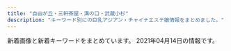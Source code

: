```yaml
---
title: "自由が丘・三軒茶屋・溝の口・武蔵小杉"
description: "キーワード別にの巨乳アジアン・チャイナエステ嬢情報をまとめました。"
---
```


新着画像と新着キーワードをまとめています。
2021年04月14日の情報です。

<DmmAffiliateIns />
<KeywordTable
  shops={
    [
    {
        "url": "http://chishituyop.xyz/",
        "img_links": [
            "http://chishituyop.xyz/style/images/t2.png",
            "http://chishituyop.xyz/style/images/nav-sys.jpg",
            "http://chishituyop.xyz/style/images/s-bian.png",
            "http://chishituyop.xyz/style/images/t4.jpg",
            "http://chishituyop.xyz/uploads/210413/1-21041312560R29.jpg",
            "http://chishituyop.xyz/style/images/t6.jpg",
            "http://chishituyop.xyz/style/images/index-miru_06.jpg",
            "http://chishituyop.xyz/style/images/index-miru_18.jpg",
            "http://chishituyop.xyz/style/images/t3.png",
            "http://chishituyop.xyz/uploads/201229/1-201229152000Y5.jpg",
            "http://chishituyop.xyz/uploads/210413/1-21041312562W23.jpg",
            "http://chishituyop.xyz/style/images/index-miru_03.jpg",
            "http://chishituyop.xyz/uploads/210413/1-210413125542J5.jpg",
            "http://chishituyop.xyz/style/images/nav2-sta.png",
            "http://chishituyop.xyz/style/images/sys.jpg"
        ],
        "keywords": {},
        "station": "\u4e8c\u5b50\u7389\u5ddd\u99c5\u897f\u53e3",
        "name": "\u8d64\u30d0\u30e9"
    },
    {
        "name": "\u5922\u898b\u5802",
        "url": "http://esthegt.xyz/ymd/",
        "station": "\u99d2\u6ca2\u5927\u5b66\u99c5\u99d2\u6ca2\u516c\u5712\u53e3",
        "keywords": {},
        "img_links": [
            "http://esthegt.xyz/ymd/images/button-2.png",
            "http://esthegt.xyz/ymd/girl/7.jpg",
            "http://esthegt.xyz/ymd/images/button-3.png",
            "http://esthegt.xyz/ymd/images/tt.png",
            "http://esthegt.xyz/ymd/images/button-5.png",
            "http://esthegt.xyz/ymd/images/button-6.png",
            "http://esthegt.xyz/ymd/girl/10.jpg",
            "http://esthegt.xyz/ymd/girl/8.jpg",
            "http://esthegt.xyz/ymd/images/button-4.png",
            "http://esthegt.xyz/ymd/girl/6.jpg",
            "http://esthegt.xyz/ymd/images/button-1.png",
            "http://esthegt.xyz/ymd/images/call.png",
            "http://esthegt.xyz/ymd/girl/9.jpg"
        ]
    },
    {
        "keywords": {
            "E": 11,
            "D": 13
        },
        "station": "\u4e8c\u5b50\u7389\u5ddd\u99c5",
        "url": "https://koi-heart.com/",
        "img_links": [
            "https://koi-heart.com/wp-content/themes/este/img/top-img02.png",
            "https://koi-heart.com/wp-content/themes/este/img/call.png",
            "https://koi-heart.com/wp-content/themes/este/img/4.jpg",
            "https://koi-heart.com/wp-content/uploads/2019/12/7826157koih.jpg",
            "https://koi-heart.com/wp-content/themes/este/img/tel_header.png",
            "https://koi-heart.com/wp-content/themes/este/img/top-img03.png",
            "https://koi-heart.com/wp-content/themes/este/img/1.jpg",
            "https://koi-heart.com/wp-content/uploads/2020/01/8765467koih.jpg",
            "https://koi-heart.com/wp-content/uploads/2018/12/8976koih.jpg",
            "https://koi-heart.com/wp-content/uploads/2019/06/897621koih.jpg",
            "https://koi-heart.com/wp-content/themes/este/img/2.jpg",
            "https://koi-heart.com/wp-content/uploads/2018/12/786521koih.jpg",
            "https://koi-heart.com/wp-content/uploads/2018/12/78651koih.jpg",
            "https://koi-heart.com/wp-content/themes/este/img/top-img01.png",
            "https://koi-heart.com/wp-content/themes/este/img/tel_footer.png",
            "https://koi-heart.com/wp-content/uploads/2019/06/786astyhkoih.jpg",
            "https://koi-heart.com/wp-content/themes/este/img/3.jpg"
        ],
        "name": "\u604b\u5fc3"
    },
    {
        "name": "Sweet",
        "img_links": [
            "http://www.wqiowaz.site/uploads/200630/1-200630094H5294.jpg",
            "http://www.wqiowaz.site/picture/m-top004.jpg",
            "http://www.wqiowaz.site/uploads/200629/1-200629103104120.jpg",
            "http://www.wqiowaz.site/uploads/201008/1-20100Q5550EL.jpg",
            "http://www.wqiowaz.site/uploads/200629/1-200629103204442.jpg",
            "http://www.wqiowaz.site/uploads/200630/1-200630094K4325.jpg",
            "http://www.wqiowaz.site/uploads/200914/1-200914164443K1.jpg",
            "http://www.wqiowaz.site/picture/m-top003.jpg",
            "http://www.wqiowaz.site/uploads/200914/1-20091416442NT.jpg",
            "http://www.wqiowaz.site/picture/cam-01.jpg",
            "http://www.wqiowaz.site/uploads/201008/1-20100Q55403531.jpg",
            "http://www.wqiowaz.site/picture/call.png",
            "http://www.wqiowaz.site/uploads/201008/1-20100Q55522V7.jpg",
            "http://www.wqiowaz.site/picture/foot01.jpg",
            "http://www.wqiowaz.site/uploads/201008/1-20100Q5541T55.jpg",
            "http://www.wqiowaz.site/uploads/200629/1-200629103142X4.jpg",
            "http://www.wqiowaz.site/picture/m-head01.jpg"
        ],
        "station": "\u7528\u8cc0\u99c5\u6771\u53e3",
        "url": "http://www.wqiowaz.site/",
        "keywords": {
            "D": 3,
            "86": 1,
            "84": 2,
            "94": 4,
            "F": 4
        }
    },
    {
        "img_links": [
            "http://www.esthe.esraku.com/images/s_pickup.png",
            "http://www.esthe.esraku.com/images/slider-img002.jpg",
            "http://www.esthe.esraku.com/files/006.jpg",
            "http://www.esthe.esraku.com/files/002.jpg",
            "http://www.esthe.esraku.com/images/m1.jpg",
            "http://www.esthe.esraku.com/files/001.jpg",
            "http://www.esthe.esraku.com/files/003.jpg",
            "http://www.esthe.esraku.com/images/m2.jpg",
            "http://www.esthe.esraku.com/images/m6.jpg",
            "http://www.esthe.esraku.com/files/004.jpg",
            "http://www.esthe.esraku.com/images/s_news.png",
            "http://www.esthe.esraku.com/images/m4.jpg",
            "http://www.esthe.esraku.com/images/s_message.png",
            "http://www.esthe.esraku.com/images/slider-img001.jpg",
            "http://www.esthe.esraku.com/images/m3.jpg",
            "http://www.esthe.esraku.com/images/s_top_therapist.png",
            "http://www.esthe.esraku.com/files/005.jpg"
        ],
        "name": "\u53f0\u6e7e\u30a8\u30b9\u30c6",
        "station": "\u4e09\u8ed2\u8336\u5c4b\u99c5\u5357\u53e3",
        "keywords": {
            "D": 40,
            "88": 8,
            "E": 8,
            "87": 16,
            "91": 8,
            "85": 8,
            "86": 8
        },
        "url": "http://www.esthe.esraku.com/"
    },
    {
        "keywords": {
            "85": 2,
            "C": 2,
            "D": 3,
            "86": 2,
            "87": 1
        },
        "img_links": [
            "http://www.brilliance.mesthe.com/files/005-03.jpg",
            "http://www.brilliance.mesthe.com/files/005.jpg",
            "http://www.brilliance.mesthe.com/images/s1.jpg",
            "http://www.brilliance.mesthe.com/files/004.jpg",
            "http://www.brilliance.mesthe.com/images/shop/shop04.jpg",
            "http://www.brilliance.mesthe.com/files/001-03.jpg",
            "http://www.brilliance.mesthe.com/images/new3.png",
            "http://www.brilliance.mesthe.com/images/pick.png",
            "http://www.brilliance.mesthe.com/files/002.jpg",
            "http://www.brilliance.mesthe.com/files/004-02.jpg",
            "http://www.brilliance.mesthe.com/files/005-02.jpg",
            "http://www.brilliance.mesthe.com/images/zi_staff.png",
            "http://www.brilliance.mesthe.com/files/003-02.jpg",
            "http://www.brilliance.mesthe.com/images/infotiao1.jpg",
            "http://www.brilliance.mesthe.com/images/service.png",
            "http://www.brilliance.mesthe.com/images/main_bottom.png",
            "http://www.brilliance.mesthe.com/images/s3.jpg",
            "http://www.brilliance.mesthe.com/files/002-03.jpg",
            "http://www.brilliance.mesthe.com/images/s2.jpg",
            "http://www.brilliance.mesthe.com/images/tel.png",
            "http://www.brilliance.mesthe.com/files/004-03.jpg",
            "http://www.brilliance.mesthe.com/files/003-03.jpg",
            "http://www.brilliance.mesthe.com/images/zi_massage.png",
            "http://www.brilliance.mesthe.com/images/xian.png",
            "http://www.brilliance.mesthe.com/images/main_top.png",
            "http://www.brilliance.mesthe.com/files/003.jpg",
            "http://www.brilliance.mesthe.com/files/001.jpg",
            "http://www.brilliance.mesthe.com/images/shop/shop01.jpg",
            "http://www.brilliance.mesthe.com/images/shop/shop02.jpg",
            "http://www.brilliance.mesthe.com/images/shop/shop03.jpg",
            "http://www.brilliance.mesthe.com/images/maga.jpg",
            "http://www.brilliance.mesthe.com/files/002-02.jpg",
            "http://www.brilliance.mesthe.com/images/new1.png",
            "http://www.brilliance.mesthe.com/files/001-02.jpg"
        ],
        "url": "http://www.brilliance.mesthe.com/",
        "station": "\u4e09\u8ed2\u8336\u5c4b\u99c5\u4e16\u7530\u8c37\u901a\u308a\u53e3",
        "name": "\u30d6\u30ea\u30ea\u30a2\u30f3\u30b9"
    },
    {
        "img_links": [
            "http://b-berry.work/img/mona1.jpg",
            "http://b-berry.work/images/2.jpg",
            "http://b-berry.work/staff/mona.jpg",
            "http://b-berry.work/images/rec1.jpg",
            "http://b-berry.work/images/s1.png",
            "http://b-berry.work/images/1.jpg",
            "http://b-berry.work/img/yuri1.jpg",
            "http://b-berry.work/images/rec2.jpg",
            "http://b-berry.work/staff/yuri.jpg",
            "http://b-berry.work/images/news.jpg",
            "http://b-berry.work/images/int1.jpg",
            "http://b-berry.work/staff/maya.jpg",
            "http://b-berry.work/img/maya1.jpg",
            "http://b-berry.work/images/staff_t.jpg",
            "http://b-berry.work/images/int2.jpg",
            "http://b-berry.work/images/tg.jpg",
            "http://b-berry.work/images/ac2.jpg",
            "http://b-berry.work/images/sys.jpg",
            "http://b-berry.work/images/3.jpg",
            "http://b-berry.work/images/ac1.jpg",
            "http://b-berry.work/images/head.jpg",
            "http://b-berry.work/images/interior_t.jpg"
        ],
        "station": "\u81ea\u7531\u304c\u4e18\u99c5\u5317\u53e3",
        "name": "\u30d6\u30eb\u30fc\u30d9\u30ea\u30fc",
        "url": "http://b-berry.work/",
        "keywords": {}
    },
    {
        "keywords": {
            "C": 14
        },
        "station": "\u81ea\u7531\u304c\u4e18\u99c5\u5357\u53e3",
        "img_links": [
            "http://ms-rlx.com/pic/head.png",
            "http://ms-rlx.com/img/ttl_rec.png",
            "http://ms-rlx.com/staff/milk/01.jpg",
            "http://ms-rlx.com/img/att.png",
            "http://ms-rlx.com/img/access/road03.jpg",
            "http://ms-rlx.com/img/youtube.jpg",
            "http://ms-rlx.com/staff/ruri/01.jpg",
            "http://ms-rlx.com/staff/ruri/01mb.jpg",
            "http://ms-rlx.com/img/access/road02.jpg",
            "http://ms-rlx.com/img/access/road01.jpg",
            "http://ms-rlx.com/staff/milk/01mb.jpg",
            "http://ms-rlx.com/staff/sachan/01.jpg",
            "http://ms-rlx.com/staff/ringo/01mb.jpg",
            "http://ms-rlx.com/staff/ringo/01.jpg",
            "http://ms-rlx.com/img/ttl_mobile.png",
            "http://ms-rlx.com/img/ttl_concept.png",
            "http://ms-rlx.com/img/msgbtn.png",
            "http://ms-rlx.com/staff/sachan/01mb.jpg",
            "http://ms-rlx.com/i/files/homeimg.jpg",
            "http://ms-rlx.com/staff/momo/01mb.jpg",
            "http://ms-rlx.com/img/ttl_tnew.png",
            "http://ms-rlx.com/staff/momo/01.jpg",
            "http://ms-rlx.com/img/ttl_staff.png"
        ],
        "name": "\u697d\u697d\u5c4b",
        "url": "http://ms-rlx.com/"
    },
    {
        "keywords": {},
        "name": "\u305f\u3093\u307d\u307d",
        "img_links": [
            "http://www.annex-jp.info/i/img/yoho.jpg",
            "http://annex-jp.info/images/info.png",
            "http://annex-jp.info/images/sayuri.jpg",
            "http://annex-jp.info/images/nana.jpg",
            "http://annex-jp.info/images/yoho.jpg",
            "http://annex-jp.info/images/mari.jpg",
            "http://www.annex-jp.info/i/img/mari.jpg",
            "http://www.annex-jp.info/i/img/mayumi.jpg",
            "http://www.annex-jp.info/i/img/nana.jpg",
            "http://www.annex-jp.info/i/img/sayuri.jpg",
            "http://annex-jp.info/images/riri.jpg",
            "http://annex-jp.info/images/kp-info.jpg",
            "http://www.annex-jp.info/i/img/riri.jpg",
            "http://annex-jp.info/images/mayumi.jpg"
        ],
        "url": "http://annex-jp.info/",
        "station": "\u81ea\u7531\u304c\u4e18\u99c5\u5317\u53e3"
    },
    {
        "station": "\u4e09\u8ed2\u8336\u5c4b\u99c5\u5317\u53e3",
        "img_links": [
            "http://kagayaki.jpn.cm/images/room4.jpg",
            "http://kagayaki.jpn.cm/images/girl-z1.jpg",
            "http://kagayaki.jpn.cm/images/staff0.jpg",
            "http://kagayaki.jpn.cm/images/room1.jpg",
            "http://kagayaki.jpn.cm/images/bj3.png",
            "http://kagayaki.jpn.cm/images/room3.jpg",
            "http://kagayaki.jpn.cm/photos/sites/35/2016/08/staff3.jpg",
            "http://kagayaki.jpn.cm/images/mobile2.jpg",
            "http://kagayaki.jpn.cm/images/staff_line.png",
            "http://kagayaki.jpn.cm/images/girl-z2.jpg",
            "http://kagayaki.jpn.cm/photos/sites/35/2016/11/12.jpg",
            "http://kagayaki.jpn.cm/images/room6.jpg",
            "http://kagayaki.jpn.cm/photos/sites/35/2016/08/staff32.jpg",
            "http://kagayaki.jpn.cm/images/room5.jpg",
            "http://kagayaki.jpn.cm/photos/sites/35/2017/11/2017110107513579.jpg",
            "http://kagayaki.jpn.cm/photos/sites/35/2016/11/1.jpg",
            "http://kagayaki.jpn.cm/images/top.jpg",
            "http://kagayaki.jpn.cm/photos/sites/35/2019/09/2019092518230998.jpg",
            "http://kagayaki.jpn.cm/images/room2.jpg",
            "http://kagayaki.jpn.cm/images/mobile.jpg",
            "http://kagayaki.jpn.cm/images/end1.jpg",
            "http://kagayaki.jpn.cm/photos/sites/35/2016/09/637893871729784570.jpg",
            "http://kagayaki.jpn.cm/photos/sites/35/2020/10/2020100418535814.jpg",
            "http://kagayaki.jpn.cm/photos/sites/35/2016/11/11.jpg"
        ],
        "keywords": {
            "87": 2,
            "E": 1,
            "D": 6,
            "84": 1,
            "C": 17,
            "86": 5
        },
        "url": "http://kagayaki.jpn.cm/",
        "name": "\u661f\u306e\u8f1d\u304d"
    },
    {
        "keywords": {},
        "url": "http://aosora.work/",
        "station": "\u4e09\u8ed2\u8336\u5c4b\u99c5\u5357\u53e3",
        "img_links": [
            "http://aosora.work/images/4.jpg",
            "http://aosora.work/img/miya1.jpg",
            "http://aosora.work/img/yu2.jpg",
            "http://aosora.work/images/interior_t.png",
            "http://aosora.work/images/s1.jpg",
            "http://aosora.work/images/1.jpg",
            "http://aosora.work/staff/sora.jpg",
            "http://aosora.work/images/5.jpg",
            "http://aosora.work/images/head.jpg",
            "http://aosora.work/img/sora1.jpg",
            "http://aosora.work/img/hina1.jpg",
            "http://aosora.work/img/momo1.jpg",
            "http://aosora.work/staff/karen.jpg",
            "http://aosora.work/img/yu1.jpg",
            "http://aosora.work/img/karen1.jpg",
            "http://aosora.work/img/hina2.jpg",
            "http://aosora.work/images/int2.png",
            "http://aosora.work/images/2.jpg",
            "http://aosora.work/images/3.jpg",
            "http://aosora.work/staff/hina.jpg",
            "http://aosora.work/img/karen2.jpg",
            "http://aosora.work/staff/yu.jpg",
            "http://aosora.work/img/sora2.jpg",
            "http://aosora.work/staff/miya.jpg",
            "http://aosora.work/images/s1.png",
            "http://aosora.work/images/6.jpg",
            "http://aosora.work/images/int1.png",
            "http://aosora.work/images/s2.jpg",
            "http://aosora.work/img/momo2.jpg",
            "http://aosora.work/staff/momo.jpg",
            "http://aosora.work/images/mobile.png",
            "http://aosora.work/images/sys1.jpg",
            "http://aosora.work/images/sys2.jpg",
            "http://aosora.work/images/staff_t.png",
            "http://aosora.work/images/sys3.png",
            "http://aosora.work/images/news.png"
        ],
        "name": "\u9752\u7a7a"
    },
    {
        "station": "\u81ea\u7531\u304c\u4e18\u99c5\u5317\u53e3",
        "keywords": {},
        "url": "http://www.es-flower.link/",
        "name": "\u6625\u306e\u604b",
        "img_links": [
            "http://www.es-flower.link/images/6.jpg",
            "http://www.es-flower.link/sp/images/6.jpg",
            "http://www.es-flower.link/sp/images/1.jpg",
            "http://www.es-flower.link/sp/menu/staff.jpg",
            "http://www.es-flower.link/sp/images/interior_t.jpg",
            "http://www.es-flower.link/img/yuyu1.jpg",
            "http://www.es-flower.link/img/yume1.jpg",
            "http://www.es-flower.link/sp/images/int1.jpg",
            "http://www.es-flower.link/sp/images/news.jpg",
            "http://www.es-flower.link/sp/images/footer.jpg",
            "http://www.es-flower.link/sp/images/4.jpg",
            "http://www.es-flower.link/sp/menu/interior.jpg",
            "http://www.es-flower.link/images/interior_t.jpg",
            "http://www.es-flower.link/sp/images/sys2.jpg",
            "http://www.es-flower.link/sp/img/mizuki1.jpg",
            "http://www.es-flower.link/sp/images/int2.jpg",
            "http://www.es-flower.link/sp/img/koyuki1.jpg",
            "http://www.es-flower.link/sp/images/sisu_t.jpg",
            "http://www.es-flower.link/images/5.jpg",
            "http://www.es-flower.link/sp/images/rec3.jpg",
            "http://www.es-flower.link/sp/images/staff_t.jpg",
            "http://www.es-flower.link/images/4.jpg",
            "http://www.es-flower.link/sp/img/yuyu1.jpg",
            "http://www.es-flower.link/img/nene1.jpg",
            "http://www.es-flower.link/images/int2.png",
            "http://www.es-flower.link/sp/img/yume1.jpg",
            "http://www.es-flower.link/sp/images/rec2.jpg",
            "http://www.es-flower.link/images/head.jpg",
            "http://www.es-flower.link/images/3.jpg",
            "http://www.es-flower.link/images/int1.png",
            "http://www.es-flower.link/sp/images/7.jpg",
            "http://www.es-flower.link/sp/images/sys1.jpg",
            "http://www.es-flower.link/sp/img/arisa1.jpg",
            "http://www.es-flower.link/images/mobile.jpg",
            "http://www.es-flower.link/images/ta.jpg",
            "http://www.es-flower.link/sp/images/sisu.jpg",
            "http://www.es-flower.link/sp/images/top.jpg",
            "http://www.es-flower.link/sp/images/5.jpg",
            "http://www.es-flower.link/img/koyuki1.jpg",
            "http://www.es-flower.link/sp/img/huyumi1.jpg",
            "http://www.es-flower.link/sp/images/sys3.jpg",
            "http://www.es-flower.link/images/rec1.png",
            "http://www.es-flower.link/sp/images/newsb.png",
            "http://www.es-flower.link/img/huyumi1.jpg",
            "http://www.es-flower.link/images/sys.png",
            "http://www.es-flower.link/images/1.jpg",
            "http://www.es-flower.link/sp/images/head.png",
            "http://www.es-flower.link/images/staff_t.jpg",
            "http://www.es-flower.link/sp/images/tel.jpg",
            "http://www.es-flower.link/img/mizuki1.jpg",
            "http://www.es-flower.link/images/news.jpg",
            "http://www.es-flower.link/images/7.jpg",
            "http://www.es-flower.link/sp/menu/top.jpg",
            "http://www.es-flower.link/sp/images/3.jpg",
            "http://www.es-flower.link/sp/images/2.jpg",
            "http://www.es-flower.link/images/rec2.jpg",
            "http://www.es-flower.link/sp/images/ac1.jpg",
            "http://www.es-flower.link/sp/images/time.jpg",
            "http://www.es-flower.link/sp/images/rec1.jpg",
            "http://www.es-flower.link/images/sm.jpg",
            "http://www.es-flower.link/sp/img/nene1.jpg",
            "http://www.es-flower.link/images/2.jpg",
            "http://www.es-flower.link/img/arisa1.jpg",
            "http://www.es-flower.link/images/info.jpg",
            "http://www.es-flower.link/sp/images/pc.jpg"
        ]
    },
    {
        "url": "https://haruya.xyz.mn/",
        "img_links": [
            "https://haruya.xyz.mn/images/room3.jpg",
            "https://haruya.xyz.mn/images/sp_btn03.png",
            "https://haruya.xyz.mn/images/room4.jpg",
            "https://haruya.xyz.mn/images/link03.jpg",
            "https://haruya.xyz.mn/images/link04.jpg",
            "https://haruya.xyz.mn/photos/sites/59/2021/04/2021041303030050.jpg",
            "https://haruya.xyz.mn/images/link01.jpg",
            "https://haruya.xyz.mn/images/sp_btn04.png",
            "https://haruya.xyz.mn/images/end.jpg",
            "https://haruya.xyz.mn/images/top_slider01.png",
            "https://haruya.xyz.mn/images/sp_btn01.png",
            "https://haruya.xyz.mn/photos/sites/59/2021/04/2021041303004451.jpg",
            "https://haruya.xyz.mn/photos/sites/59/2021/04/2021041303063833.jpg",
            "https://haruya.xyz.mn/images/top_slider02.png",
            "https://haruya.xyz.mn/images/sp_btn02.png",
            "https://haruya.xyz.mn/images/room2.jpg",
            "https://haruya.xyz.mn/photos/sites/59/2021/04/2021041303015279.jpg",
            "https://haruya.xyz.mn/images/room1.jpg",
            "https://haruya.xyz.mn/images/link02.jpg",
            "https://haruya.xyz.mn/photos/sites/59/2021/04/2021041302545298.jpg"
        ],
        "name": "\u6625\u5c4b",
        "station": "\u4e8c\u5b50\u7389\u5ddd\u99c5\u897f\u53e3",
        "keywords": {
            "83": 22,
            "85": 22,
            "86": 11,
            "D": 22,
            "C": 33
        }
    },
    {
        "station": "\u5b66\u82b8\u5927\u5b66\u99c5\u6771\u53e3",
        "name": "\u60a0",
        "img_links": [
            "http://in-esthe.com/you/images/p-0.jpg",
            "http://in-esthe.com/you/images/r-1.jpg",
            "http://in-esthe.com/you/images/p-8.jpg",
            "http://in-esthe.com/you/images/fla.jpg",
            "http://in-esthe.com/you/images/r-2.jpg",
            "http://in-esthe.com/you/images/p-9.jpg",
            "http://in-esthe.com/you/images/p-4.jpg",
            "http://in-esthe.com/you/images/p-3.jpg",
            "http://in-esthe.com/you/images/p-5.jpg",
            "http://cdn.dino-es.com/images/logo/468x60DinoEs.png",
            "http://in-esthe.com/you/images/p-10.jpg",
            "http://in-esthe.com/you/images/p-11.jpg",
            "http://in-esthe.com/you/images/p-7.jpg",
            "http://in-esthe.com/you/images/botton.jpg",
            "http://in-esthe.com/you/images/mo.png"
        ],
        "url": "http://in-esthe.com/you/",
        "keywords": {}
    },
    {
        "station": "\u5b66\u82b8\u5927\u5b66\u99c5\u897f\u53e3",
        "url": "http://clair.work/",
        "keywords": {
            "D": 4,
            "C": 4,
            "E": 2
        },
        "name": "Clair \uff5e\u30af\u30ec\u30fc\u30eb\uff5e",
        "img_links": [
            "http://clair.work/images/mainvisual_01.jpg",
            "http://clair.work/images/recruit/point_05.png",
            "http://clair.work/images/mainvisual_02.jpg",
            "http://clair.work/images/recruit/nagare_02.jpg",
            "http://clair.work/staff/yua1.jpg",
            "http://clair.work/staff/humi2.jpg",
            "http://clair.work/images/recruit/nagare_01.jpg",
            "http://clair.work/images/recruit/point_04.png",
            "http://clair.work/images/head_therapist.jpg",
            "http://clair.work/images/recruit/point_03.png",
            "http://clair.work/images/recruit/nagare_05.png",
            "http://clair.work/images/recruit/nagare_07.png",
            "http://clair.work/staff/humi1.jpg",
            "http://clair.work/images/icon_ranking_05.png",
            "http://clair.work/images/icon_ranking_03.png",
            "http://clair.work/images/trigger.jpg",
            "http://clair.work/images/mainvisual_02_s.jpg",
            "http://clair.work/images/icon_ranking_04.png",
            "http://clair.work/images/sw_tel.png",
            "http://clair.work/staff/ayaka1.jpg",
            "http://clair.work/images/sw_home.png",
            "http://clair.work/images/head_interior.jpg",
            "http://clair.work/images/icon_new.png",
            "http://clair.work/images/recruit/sp_mainvisual.jpg",
            "http://clair.work/images/recruit/req_03.jpg",
            "http://clair.work/staff/mayu1.jpg",
            "http://clair.work/images/recruit/message_03.png",
            "http://clair.work/images/mainvisual_01_s.jpg",
            "http://clair.work/images/recruit/point_06.png",
            "http://clair.work/images/recruit/nagare_06.png",
            "http://clair.work/images/no_image.jpg",
            "http://clair.work/images/recruit/point_08.png",
            "http://clair.work/images/icon_ranking_02.png",
            "http://clair.work/images/recruit/nagare_03.jpg",
            "http://clair.work/images/recruit/point_09.png",
            "http://clair.work/staff/kasumi1.jpg",
            "http://clair.work/images/recruit/point_07.png",
            "http://clair.work/images/icon_ranking_01.png"
        ]
    },
    {
        "url": "http://www.jojo.mensnv.com/",
        "station": "\u4e09\u8ed2\u8336\u5c4b\u99c5\u5357\u53e3",
        "keywords": {
            "C": 3,
            "84": 6,
            "85": 9,
            "88": 3,
            "\u30bb\u30af\u30b7\u30fc": 1,
            "86": 12,
            "D": 18
        },
        "name": "JoJo",
        "img_links": [
            "http://www.jojo.mensnv.com/files/012-03.jpg",
            "http://www.jojo.mensnv.com/files/014-02.jpg",
            "http://www.jojo.mensnv.com/files/003-03.jpg",
            "http://www.jojo.mensnv.com/files/002-02.jpg",
            "http://www.jojo.mensnv.com/files/001-03.jpg",
            "http://www.jojo.mensnv.com/files/003.jpg",
            "http://www.jojo.mensnv.com/files/006-02.jpg",
            "http://www.jojo.mensnv.com/files/011-03.jpg",
            "http://www.jojo.mensnv.com/files/003-02.jpg",
            "http://www.jojo.mensnv.com/images/tel.png",
            "http://www.jojo.mensnv.com/files/004.jpg",
            "http://www.jojo.mensnv.com/files/010-03.jpg",
            "http://www.jojo.mensnv.com/files/012-02.jpg",
            "http://www.jojo.mensnv.com/files/004-02.jpg",
            "http://www.jojo.mensnv.com/files/007-02.jpg",
            "http://www.jojo.mensnv.com/files/007-03.jpg",
            "http://www.jojo.mensnv.com/images/slider/03.jpg",
            "http://www.jojo.mensnv.com/files/010.jpg",
            "http://www.jojo.mensnv.com/files/004-03.jpg",
            "http://www.jojo.mensnv.com/images/coverGirlParts.png",
            "http://www.jojo.mensnv.com/files/006-03.jpg",
            "http://www.jojo.mensnv.com/images/slider/02.jpg",
            "http://www.jojo.mensnv.com/files/011-02.jpg",
            "http://www.jojo.mensnv.com/files/001.jpg",
            "http://www.jojo.mensnv.com/files/002-03.jpg",
            "http://www.jojo.mensnv.com/images/mobile.jpg",
            "http://www.jojo.mensnv.com/files/005-03.jpg",
            "http://www.jojo.mensnv.com/files/009-03.jpg",
            "http://www.jojo.mensnv.com/files/001-02.jpg",
            "http://www.jojo.mensnv.com/files/013-02.jpg",
            "http://www.jojo.mensnv.com/images/backlistbtn.png",
            "http://www.jojo.mensnv.com/images/slider/01.jpg",
            "http://www.jojo.mensnv.com/files/012.jpg",
            "http://www.jojo.mensnv.com/files/006.jpg",
            "http://www.jojo.mensnv.com/files/010-02.jpg",
            "http://www.jojo.mensnv.com/images/showCover.png",
            "http://www.jojo.mensnv.com/files/013-03.jpg",
            "http://www.jojo.mensnv.com/files/011.jpg",
            "http://www.jojo.mensnv.com/files/013.jpg",
            "http://www.jojo.mensnv.com/files/005-02.jpg",
            "http://www.jojo.mensnv.com/files/014-03.jpg",
            "http://www.jojo.mensnv.com/files/002.jpg",
            "http://www.jojo.mensnv.com/files/009-02.jpg",
            "http://www.jojo.mensnv.com/files/007.jpg",
            "http://www.jojo.mensnv.com/files/014.jpg",
            "http://www.jojo.mensnv.com/files/009.jpg",
            "http://www.jojo.mensnv.com/files/005.jpg"
        ]
    },
    {
        "station": "\u5b66\u82b8\u5927\u5b66\u99c5\u6771\u53e3",
        "url": "http://ms-shinraku.com/",
        "name": "\u5fc3\u697d",
        "img_links": [
            "http://ms-shinraku.com/pic/topimg1.jpg",
            "http://ms-shinraku.com/pic/head.jpg",
            "http://ms-shinraku.com/staff/ran/01.jpg",
            "http://ms-shinraku.com/staff/yuki/01.jpg",
            "http://ms-shinraku.com/img/foot.png",
            "http://ms-shinraku.com/staff/mari/01.jpg",
            "http://ms-shinraku.com/staff/momoka/01.jpg",
            "http://ms-shinraku.com/staff/ayumi/01.jpg",
            "http://ms-shinraku.com/i/files/homeimg.jpg",
            "http://ms-shinraku.com/pic/topimg2.jpg",
            "http://ms-shinraku.com/img/ttl_staff.png",
            "http://ms-shinraku.com/staff/kanako/01.jpg"
        ],
        "keywords": {
            "C": 2
        }
    },
    {
        "station": "\u4e09\u8ed2\u8336\u5c4b\u99c5\u5317\u53e3B",
        "img_links": [
            "http://www.hanamizuki.esturl.com/img/tel.png",
            "http://www.hanamizuki.esturl.com/files/005.jpg",
            "http://www.hanamizuki.esturl.com/files/003.jpg",
            "http://www.hanamizuki.esturl.com/img/ttl_news.png",
            "http://www.hanamizuki.esturl.com/files/002.jpg",
            "http://www.hanamizuki.esturl.com/files/005-02.jpg",
            "http://www.hanamizuki.esturl.com/files/006.jpg",
            "http://www.hanamizuki.esturl.com/files/001-02.jpg",
            "http://www.hanamizuki.esturl.com/img/pickup.jpg",
            "http://www.hanamizuki.esturl.com/files/006-02.jpg",
            "http://www.hanamizuki.esturl.com/img/btn_side_mobile.jpg",
            "http://www.hanamizuki.esturl.com/img/ttl_info.png",
            "http://www.hanamizuki.esturl.com/files/002-02.jpg",
            "http://www.hanamizuki.esturl.com/files/004.jpg",
            "http://www.hanamizuki.esturl.com/files/003-02.jpg",
            "http://www.hanamizuki.esturl.com/files/004-02.jpg",
            "http://www.hanamizuki.esturl.com/files/001.jpg",
            "http://www.hanamizuki.esturl.com/img/btn_blog.png",
            "http://www.hanamizuki.esturl.com/img/goback.jpg"
        ],
        "url": "http://www.hanamizuki.esturl.com/",
        "keywords": {
            "86": 2,
            "C": 20,
            "88": 2,
            "87": 6,
            "85": 2,
            "D": 6
        },
        "name": "\u82b1\u6c34\u6728"
    },
    {
        "station": "\u5927\u5ca1\u5c71\u99c5",
        "keywords": {},
        "img_links": [
            "http://www.miyuki.es-relax.info/gals/nana1.jpg",
            "http://www.miyuki.es-relax.info/images/sp01.jpg",
            "http://www.miyuki.es-relax.info/images/yoyaku.png",
            "http://www.miyuki.es-relax.info/images/info3.jpg",
            "http://www.miyuki.es-relax.info/gals/yuri1.jpg",
            "http://www.miyuki.es-relax.info/images/info2.jpg",
            "http://www.miyuki.es-relax.info/images/sp03.jpg",
            "http://www.miyuki.es-relax.info/images/info1.jpg",
            "http://www.miyuki.es-relax.info/images/info4.jpg",
            "http://www.miyuki.es-relax.info/gals/yuki1.jpg",
            "http://www.miyuki.es-relax.info/images/kp01.jpg",
            "http://www.miyuki.es-relax.info/images/sp02.jpg"
        ],
        "name": "\u30de\u30c3\u30b5\u30fc\u30b8\u306e\u66d9",
        "url": "http://www.miyuki.es-relax.info/"
    },
    {
        "img_links": [
            "https://ohbay.relaxjp.com/css/m-head.jpg",
            "https://ohbay.relaxjp.com/css/staff/staff01.jpg",
            "https://ohbay.relaxjp.com/css/staff/staff02.jpg",
            "https://ohbay.relaxjp.com/css/osusume02.jpg",
            "https://ohbay.relaxjp.com/css/foot.jpg",
            "https://ohbay.relaxjp.com/images/call.png",
            "https://ohbay.relaxjp.com/css/osusume001.jpg",
            "https://ohbay.relaxjp.com/css/staff/staff04.jpg",
            "https://ohbay.relaxjp.com/css/staff/staff03.jpg",
            "https://ohbay.relaxjp.com/css/osusume03.jpg",
            "https://ohbay.relaxjp.com/css/top02.jpg",
            "https://ohbay.relaxjp.com/css/top03.jpg",
            "https://ohbay.relaxjp.com/css/top0001.jpg"
        ],
        "keywords": {},
        "station": "\u4e8c\u5b50\u7389\u5ddd\u99c5\u6771\u53e3",
        "url": "https://ohbay.relaxjp.com/",
        "name": "Oh Baby"
    },
    {
        "url": "http://www.mikaeribijin.esturl.com/",
        "img_links": [
            "http://www.mikaeribijin.esturl.com/images/top_sche.png",
            "http://www.mikaeribijin.esturl.com/images/girl-z2.jpg",
            "http://www.mikaeribijin.esturl.com/files/004.jpg",
            "http://www.mikaeribijin.esturl.com/files/002.jpg",
            "http://www.mikaeribijin.esturl.com/images/top.png",
            "http://www.mikaeribijin.esturl.com/files/004-02.jpg",
            "http://www.mikaeribijin.esturl.com/files/001-02.jpg",
            "http://www.mikaeribijin.esturl.com/files/003.jpg",
            "http://www.mikaeribijin.esturl.com/files/001.jpg",
            "http://www.mikaeribijin.esturl.com/images/shop/shop02.jpg",
            "http://www.mikaeribijin.esturl.com/images/staff_line.png",
            "http://www.mikaeribijin.esturl.com/files/003-02.jpg",
            "http://www.mikaeribijin.esturl.com/images/girl-z1.jpg",
            "http://www.mikaeribijin.esturl.com/images/shop/shop03.jpg",
            "http://www.mikaeribijin.esturl.com/images/shop/shop04.jpg",
            "http://www.mikaeribijin.esturl.com/files/002-02.jpg",
            "http://www.mikaeribijin.esturl.com/images/link_line.png",
            "http://www.mikaeribijin.esturl.com/images/information.png",
            "http://www.mikaeribijin.esturl.com/images/shop/shop01.jpg",
            "http://www.mikaeribijin.esturl.com/images/line.jpg",
            "http://www.mikaeribijin.esturl.com/images/bj3.png",
            "http://www.mikaeribijin.esturl.com/images/mobile.png"
        ],
        "station": "\u90fd\u7acb\u5927\u5b66\u99c5",
        "keywords": {
            "C": 1,
            "88": 2,
            "87": 2,
            "D": 3
        },
        "name": "\u898b\u8fd4\u308a\u7f8e\u4eba"
    }
]
}
/>
<DmmAffiliateScript />
